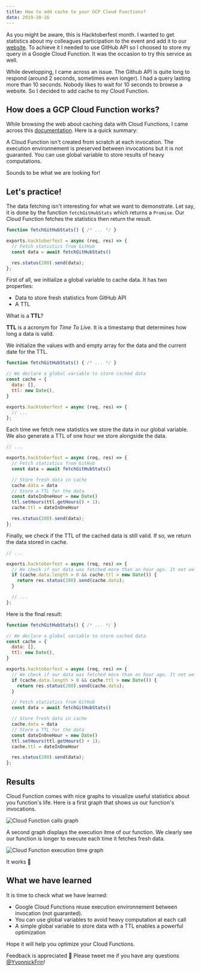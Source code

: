 ```yaml
---
title: How to add cache to your GCP Cloud Functions?
date: 2019-10-16
---
```


As you might be aware, this is Hacktoberfest month. I wanted to get statistics about my colleagues participation to the event and add it to our [website](https://oss.zenika.com). To achieve it I needed to use GitHub API so I choosed to store my query in a Google Cloud Function. It was the occasion to try this service as well.

While developping, I came across an issue. The Github API is quite long to respond (around 2 seconds, sometimes even longer). I had a query lasting more than 10 seconds. Nobody likes to wait for 10 seconds to browse a website. So I decided to add cache to my Cloud Function.

## How does a GCP Cloud Function works? 

While browsing the web about caching data with Cloud Functions, I came across this [documentation](https://cloud.google.com/functions/docs/bestpractices/tips). Here is a quick summary:

A Cloud Function isn't created from scratch at each invocation. The execution environnement is preserved between invocations but it is not guaranted. You can use global variable to store results of heavy computations.

Sounds to be what we are looking for!

## Let's practice!

The data fetching isn't interesting for what we want to demonstrate. Let say, it is done by the function `fetchGitHubStats` which returns a `Promise`. Our Cloud Function fetches the statistics then return the result.

```js
function fetchGitHubStats() { /* ... */ }

exports.hacktoberfest = async (req, res) => {
  // Fetch statistics from GitHub
  const data = await fetchGitHubStats()

  res.status(200).send(data);
};

```

First of all, we initialize a global variable to cache data. It has two properties:

- Data to store fresh statistics from GitHub API
- A TTL

What is a **TTL**? 

**TTL** is a acronym for *Time To Live*. It is a timestamp that determines how long a data is valid.

We initialize the values with and empty array for the data and the current date for the TTL.

```js
function fetchGitHubStats() { /* ... */ }

// We declare a global variable to store cached data
const cache = {
  data: [],
  ttl: new Date(),
}

exports.hacktoberfest = async (req, res) => {
  // ... 
};

```

Each time we fetch new statistics we store the data in our global variable. We also generate a TTL of one hour we store alongside the data.

```js
// ...

exports.hacktoberfest = async (req, res) => {
  // Fetch statistics from GitHub
  const data = await fetchGitHubStats()

  // Store fresh data in cache
  cache.data = data
  // Store a TTL for the data
  const dateInOneHour = new Date()
  ttl.setHours(ttl.getHours() + 1);
  cache.ttl = dateInOneHour 

  res.status(200).send(data);
};

```

Finally, we check if the TTL of the cached data is still valid. If so, we return the data stored in cache.

```js
// ...

exports.hacktoberfest = async (req, res) => {
  // We check if our data was fetched more than an hour ago. It not we return the cached data
  if (cache.data.length > 0 && cache.ttl > new Date()) {
    return res.status(200).send(cache.data);
  }

  // ...
};

```

Here is the final result:

```js
function fetchGitHubStats() { /* ... */ }

// We declare a global variable to store cached data
const cache = {
  data: [],
  ttl: new Date(),
}

exports.hacktoberfest = async (req, res) => {
  // We check if our data was fetched more than an hour ago. It not we return the cached data
  if (cache.data.length > 0 && cache.ttl > new Date()) {
    return res.status(200).send(cache.data);
  }

  // Fetch statistics from GitHub
  const data = await fetchGitHubStats()

  // Store fresh data in cache
  cache.data = data
  // Store a TTL for the data
  const dateInOneHour = new Date()
  ttl.setHours(ttl.getHours() + 1);
  cache.ttl = dateInOneHour 

  res.status(200).send(data);
};

```

## Results

Cloud Function comes with nice graphs to visualize useful statistics about you function's life. Here is a first graph that shows us our function's invocations.

![Cloud Function calls graph](/images/calls.png)

A second graph displays the execution itme of our function. We clearly see our function is longer to execute each time it fetches fresh data.

![Cloud Function execution time graph](/images/execution_time.png)

It works 🎉

## What we have learned

It is time to check what we have learned:

- Google Cloud Functions reuse execution environnement between invocation (not guaranted).
- You can use global variables to avoid heavy computation at each call
- A simple global variable to store data with a TTL enables a powerful optimization

Hope it will help you optimize your Cloud Functions.

Feedback is appreciated 🙏 Please tweet me if you have any questions [@YvonnickFrin](https://twitter.com/YvonnickFrin)!
